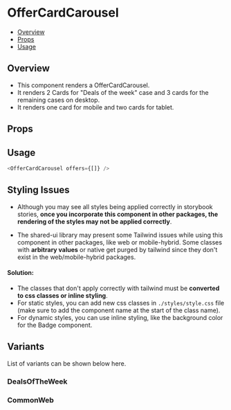 

<Meta of={OfferCardCarousel} />

# OfferCardCarousel

- [Overview](#overview)
- [Props](#props)
- [Usage](#usage)

## Overview

- This component renders a OfferCardCarousel.
- It renders 2 Cards for "Deals of the week" case and 3 cards for the remaining cases on desktop.
- It renders one card for mobile and two cards for tablet.

## Props

<Controls />

## Usage

```js
<OfferCardCarousel offers={[]} />
```

## Styling Issues

- Although you may see all styles being applied correctly in storybook stories, **once you incorporate this component in other packages, the rendering of the styles may not be applied correctly**.

- The shared-ui library may present some Tailwind issues while using this component in other packages, like web or mobile-hybrid.
  Some classes with **arbitrary values** or native get purged by tailwind since they don't exist in the web/mobile-hybrid packages.

#### **Solution:**

- The classes that don't apply correctly with tailwind must be **converted to css classes or inline styling**.
- For static styles, you can add new css classes in `./styles/style.css` file (make sure to add the component name at the start of the class name).
- For dynamic styles, you can use inline styling, like the background color for the Badge component.

## Variants

List of variants can be shown below here.

### DealsOfTheWeek

<Canvas of={OfferCardCarousel.DealsOfTheWeek} />

### CommonWeb

<Canvas of={OfferCardCarousel.CommonWeb} />
